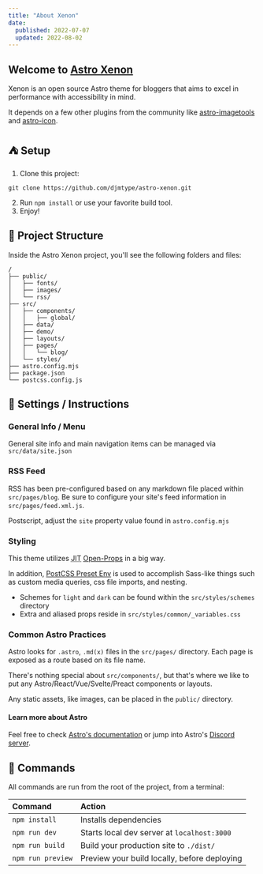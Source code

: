 ```yaml
---
title: "About Xenon"
date: 
  published: 2022-07-07
  updated: 2022-08-02
---
```


## Welcome to [Astro Xenon](https://astro-xenon.netlify.app)

Xenon is an open source Astro theme for bloggers that aims to excel in performance with accessibility in mind. 

It depends on a few other plugins from the community like [astro-imagetools](https://github.com/RafidMuhymin/astro-imagetools#readme) and [astro-icon](https://github.com/natemoo-re/astro-icon#readme). 

## ⛺ Setup
1. Clone this project:  
```
git clone https://github.com/djmtype/astro-xenon.git
```
2. Run `npm install` or use your favorite build tool. 
3. Enjoy!

## 🚀 Project Structure

Inside the Astro Xenon project, you'll see the following folders and files:

```
/
├── public/
│   ├── fonts/
│   ├── images/
│   └── rss/
├── src/
│   ├── components/
│   │   ├── global/
│   ├── data/
│   ├── demo/
│   ├── layouts/
│   ├── pages/
│   │   └── blog/
│   └── styles/
├── astro.config.mjs
├── package.json
└── postcss.config.js
```

## 📖 Settings / Instructions

### General Info / Menu 
General site info and main navigation items can be managed via `src/data/site.json`

### RSS Feed
RSS has been pre-configured based on any markdown file placed within `src/pages/blog`. Be sure to configure your site's feed information in `src/pages/feed.xml.js`. 

Postscript, adjust the `site` property value found in `astro.config.mjs` 

### Styling 
This theme utilizes <abbr title="Just In Time">JIT</abbr>  [Open-Props](https://open-props.style/) in a big way. 

In addition, [PostCSS Preset Env](https://preset-env.cssdb.org/) is used to accomplish Sass-like things such as custom media queries, css file imports, and nesting.

- Schemes for `light` and `dark` can be found within the `src/styles/schemes` directory
- Extra and aliased props reside in `src/styles/common/_variables.css` 

### Common Astro Practices 

Astro looks for `.astro`, `.md(x)` files in the `src/pages/` directory. Each page is exposed as a route based on its file name.

There's nothing special about `src/components/`, but that's where we like to put any Astro/React/Vue/Svelte/Preact components or layouts.

Any static assets, like images, can be placed in the `public/` directory.

#### Learn more about Astro

Feel free to check [Astro's documentation](https://docs.astro.build) or jump into Astro's [Discord server](https://astro.build/chat).

## 🧞 Commands

All commands are run from the root of the project, from a terminal:

| Command           | Action                                       |
| :---------------- | :------------------------------------------- |
| `npm install`     | Installs dependencies                        |
| `npm run dev`     | Starts local dev server at `localhost:3000`  |
| `npm run build`   | Build your production site to `./dist/`      |
| `npm run preview` | Preview your build locally, before deploying |
